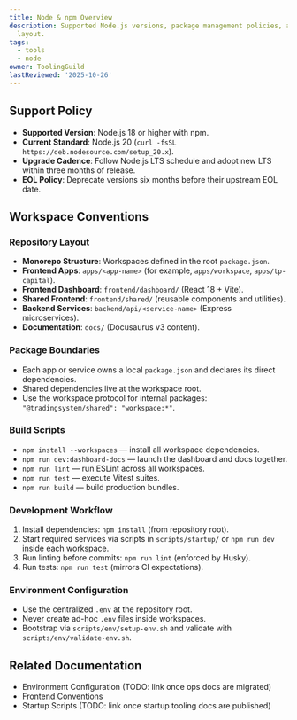 ```yaml
---
title: Node & npm Overview
description: Supported Node.js versions, package management policies, and workspace
  layout.
tags:
  - tools
  - node
owner: ToolingGuild
lastReviewed: '2025-10-26'
---
```

## Support Policy

- **Supported Version**: Node.js 18 or higher with npm.
- **Current Standard**: Node.js 20 (`curl -fsSL https://deb.nodesource.com/setup_20.x`).
- **Upgrade Cadence**: Follow Node.js LTS schedule and adopt new LTS within three months of release.
- **EOL Policy**: Deprecate versions six months before their upstream EOL date.

## Workspace Conventions

### Repository Layout

- **Monorepo Structure**: Workspaces defined in the root `package.json`.
- **Frontend Apps**: `apps/<app-name>` (for example, `apps/workspace`, `apps/tp-capital`).
- **Frontend Dashboard**: `frontend/dashboard/` (React 18 + Vite).
- **Shared Frontend**: `frontend/shared/` (reusable components and utilities).
- **Backend Services**: `backend/api/<service-name>` (Express microservices).
- **Documentation**: `docs/` (Docusaurus v3 content).

### Package Boundaries

- Each app or service owns a local `package.json` and declares its direct dependencies.
- Shared dependencies live at the workspace root.
- Use the workspace protocol for internal packages: `"@tradingsystem/shared": "workspace:*"`.

### Build Scripts

- `npm install --workspaces` — install all workspace dependencies.
- `npm run dev:dashboard-docs` — launch the dashboard and docs together.
- `npm run lint` — run ESLint across all workspaces.
- `npm run test` — execute Vitest suites.
- `npm run build` — build production bundles.

### Development Workflow

1. Install dependencies: `npm install` (from repository root).
2. Start required services via scripts in `scripts/startup/` or `npm run dev` inside each workspace.
3. Run linting before commits: `npm run lint` (enforced by Husky).
4. Run tests: `npm run test` (mirrors CI expectations).

### Environment Configuration

- Use the centralized `.env` at the repository root.
- Never create ad-hoc `.env` files inside workspaces.
- Bootstrap via `scripts/env/setup-env.sh` and validate with `scripts/env/validate-env.sh`.

## Related Documentation

- Environment Configuration (TODO: link once ops docs are migrated)
- [Frontend Conventions](/frontend/engineering/conventions)
- Startup Scripts (TODO: link once startup tooling docs are published)
